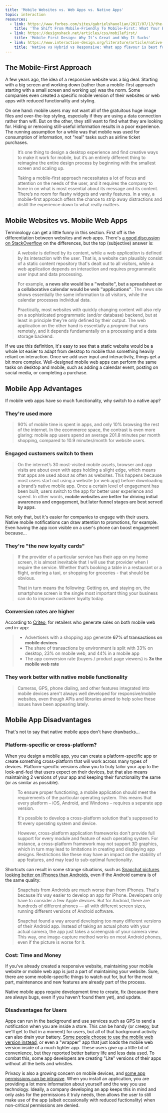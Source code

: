 ```yaml
---
title: 'Mobile Websites vs. Web Apps vs. Native Apps'
topic: interaction
resources:
  - link: https://www.forbes.com/sites/gabrielshaoolian/2017/07/13/the-shift-from-mobile-friendly-to-mobile-first-what-your-brand-should-know/?sh=537de6fa4626
    title: 'The Shift From Mobile-Friendly To Mobile-First: What Your Brand Should Know'
  - link: https://designshack.net/articles/css/mobilefirst/
    title: 'Mobile First Design: Why It’s Great and Why It Sucks'
  - link: https://www.interaction-design.org/literature/article/native-vs-hybrid-vs-responsive-what-app-flavour-is-best-for-you
    title: 'Native vs Hybrid vs Responsive: What app flavour is best for you?'
---
```


## The Mobile-First Approach

A few years ago, the idea of a responsive website was a big deal. Starting with a big screen and working down (rather than a mobile-first approach starting with a small screen and working up) was the norm. Some companies even created a specific mobile version of their websites or web apps with reduced functionality and styling.

On one hand: mobile users may not want all of the gratuitous huge image files and over-the-top styling, especially if they are using a data connection rather than wifi. But on the other, they still want to find what they are looking for. Hiding or removing still-useful information results in a poor experience. The running assumption for a while was that mobile was used for consumption of information, not "real" tasks such as airline ticket purchases.

<Blockquote
  link="https://www.forbes.com/sites/gabrielshaoolian/2017/07/13/the-shift-from-mobile-friendly-to-mobile-first-what-your-brand-should-know/?sh=ea8ece44626e"
  author="Gabriel Shaoolian via Forbes"
  title="The Shift From Mobile-Friendly To Mobile-First: What Your Brand Should Know"
>
  <p>
    It’s one thing to design a desktop experience and find creative ways to make it work for mobile, but it’s an entirely different thing to reimagine the entire design process by beginning with the smallest screen and scaling up.
  </p>
  <p>
    Taking a mobile-first approach necessitates a lot of focus and attention on the needs of the user, and it requires the company to hone in on what is most essential about its message and its content. There’s no room for flashy widgets and vanity features. In a way, a mobile-first approach offers the chance to strip away distractions and distill the experience down to what really matters.
  </p>
</Blockquote>

## Mobile Websites vs. Mobile Web Apps

Terminology can get a little funny in this section. First off is the differentiation between websites and web apps. There's [a good discussion on StackOverflow](https://stackoverflow.com/questions/8694922/whats-the-difference-between-a-web-site-and-a-web-application) on the differences, but the top (subjective) answer is:

<Blockquote
  link="https://stackoverflow.com/questions/8694922/whats-the-difference-between-a-web-site-and-a-web-application"
  author="Kerrek SB via StackOverflow"
  title="What's the difference between a web site and a web application?"
>
  <p>A <em>website</em> is defined by its content, while a web <em>application</em> is defined by its interaction with the user. That is, a website can plausibly consist of a static content repository that's dealt out to all visitors, while a web application depends on interaction and requires programmatic user input and data processing.</p>
  <p>For example, <strong>a news site would be a "website", but a spreadsheet or a collaborative calendar would be web "applications"</strong>. The news site shows essentially the same information to all visitors, while the calendar processes individual data.</p>
  <p>Practically, most websites with quickly changing content will also rely on a sophisticated programmatic (and/or database) backend, but at least in principle they're only defined by their output. The web application on the other hand is essentially a <em>program</em> that runs remotely, and it depends fundamentally on a processing and a data storage backend.</p>
</Blockquote>

If we use this definition, it's easy to see that a static website would be a whole lot easier to adapt from desktop to mobile than something heavily reliant on interaction. Once we add user input and interactivity, things get a bit more complex. Well-designed mobile web apps can perform the same tasks on desktop and mobile, such as adding a calendar event, posting on social media, or completing a purchase.

## Mobile App Advantages

If mobile web apps have so much functionality, why switch to a native app?

### They're used more

<Blockquote
  link="https://jmango360.com/mobile-app-vs-mobile-website-statistics/"
  author="jmango360"
>
  <p>90% of mobile time is spent in apps, and only 10% browsing the rest of the internet. In the ecommerce space, the contrast is even more glaring: mobile app users spend an average 201.8 minutes per month shopping, compared to 10.9 minutes/month for website users.</p>
</Blockquote>

### Engaged customers switch to them

<Blockquote
  link="https://jmango360.com/mobile-app-vs-mobile-website-statistics/"
  author="jmango360"
>
  <p>On the internet’s 30 most-visited mobile assets, browser and app visits are about even with apps holding a slight edge, which means that apps are used about as often as websites. This happens because most users start out using a website (or web app) before downloading a brand’s native mobile app. Once a certain level of engagement has been built, users switch to the app for better user experience and speed. In other words, <strong>mobile websites are better for driving initial awareness and engagement, but later funnel stages are best served by apps</strong>.</p>
</Blockquote>

Not only that, but it's easier for companies to engage with their users. Native mobile notifications can draw attention to promotions, for example. Even having the app icon visible on a user's phone can boost engagement because...

### They're "the new loyalty cards"

<Blockquote
  link="https://www.swrve.com/resources/weblog/why-mobile-apps-are-the-new-loyalty-cards"
  author="Swrve"
  title="Why Mobile Apps Are The New Loyalty Cards"
>
  <p>If the provider of a particular service has their app on my home screen, it is almost inevitable that I will use that provider when I require the service. Whether that’s booking a table in a restaurant or a flight, ordering a taxi, or shopping for groceries - that should be obvious.</p>
  <p>That in turn means the following: Getting on, and staying on, the smartphone screen is the single most important thing your business can do to improve customer loyalty today.</p>
</Blockquote>

### Conversion rates are higher

According to [Criteo](https://www.criteo.com/insights/global-commerce-review-map/), for retailers who generate sales on both mobile web and in-app:

<Blockquote
  link="https://www.criteo.com/insights/global-commerce-review-map/"
  author="Criteo"
  title="Global Commerce Review"
>
  <ul>
    <li>Advertisers with a shopping app generate <strong>67% of transactions on mobile devices</strong></li>
    <li>The share of transactions by environment is split with 33% on desktop, 23% on mobile web, and 44% in a mobile app</li>
    <li>The app conversion rate (buyers / product page viewers) is <strong>3x the mobile web rate</strong></li>
  </ul>
</Blockquote>

### They work better with native mobile functionality

<Blockquote
  link="https://rubygarage.org/blog/mobile-app-vs-mobile-website"
  author="rubygarage"
  title="Pros and Cons of Mobile Websites and Mobile Apps"
>
  <p>Cameras, GPS, phone dialing, and other features integrated into mobile devices aren't always well developed for responsive/mobile websites, even though APIs and libraries aimed to help solve these issues have been appearing lately.</p>
</Blockquote>

## Mobile App Disadvantages

That's not to say that native mobile apps don't have drawbacks...

### Platform-specific or cross-platform?

When you design a mobile app, you can create a platform-specific app or create something cross-platform that will work across many types of devices. Platform-specific versions allow you to truly tailor your app to the look-and-feel that users expect on their devices, but that also means maintaining 2 versions of your app and keeping their functionality the same (or as similar as possible).

<Blockquote
  link="https://rubygarage.org/blog/mobile-app-vs-mobile-website"
  author="rubygarage"
  title="Pros and Cons of Mobile Websites and Mobile Apps"
>
  <p>
    To ensure proper functioning, a mobile application should meet the requirements of the particular operating system. This means that every platform – iOS, Android, and Windows – requires a separate app version.
  </p>
  <p>
    It's possible to develop a cross-platform solution that's supposed to fit every operating system and device.
  </p>
  <p>
    However, cross-platform application frameworks don't provide full support for every module and feature of each operating system. For instance, a cross-platform framework may not support 3D graphics, which in turn may lead to limitations in creating and displaying app designs. Restrictions like these may have an impact on the stability of app features, and may lead to sub-optimal functionality.
  </p>
</Blockquote>

Shortcuts can result in some strange situations, such as [Snapchat pictures looking better on iPhones than Androids](http://www.businessinsider.com/why-snapchat-photos-taken-android-look-terrible-bad-iphone-app-developers-2017-11/), even if the Android camera is of the same quality:

<Blockquote
  link="https://www.businessinsider.com/why-snapchat-photos-taken-android-look-terrible-bad-iphone-app-developers-2017-11"
  author="Business Insider"
  title="The real reason Snapchat photos taken on Android phones look terrible"
>
  <p>
    Snapchats from Androids are much worse than from iPhones. That's because it’s way easier to develop an app for iPhone. Developers only have to consider a few Apple devices. But for Android, there are hundreds of different phones — all with different screen sizes, running different versions of Android software.
  </p>
  <p>
    Snapchat found a way around developing too many different versions of their Android app. Instead of taking an actual photo with your actual camera, the app just takes a screengrab of your camera view. This way, one image-capture method works on most Android phones, even if the picture is worse for it.
  </p>
</Blockquote>

### Cost: Time and Money

If you've already created a responsive website, maintaining your mobile website or mobile web app is just a part of maintaining your website. Sure, there are some mobile-specific things to watch out for, but for the most part, maintenance and new features are already part of the process.

Native mobile apps require development time to create, fix (because there are always bugs, even if you haven't found them yet), and update.

### Disadvantages for Users

Apps can run in the background and use services such as GPS to send a notification when you are inside a store. This can be handy (or creepy, but we'll get to that in a moment) for users, but all of that background activity can also drain your battery. [Some people choose to use the mobile web version instead](https://www.howtogeek.com/239363/forget-the-facebook-app-use-the-mobile-site-for-a-less-annoying-experience/), or even a "wrapper" app that just loads the mobile web version inside of a much lighter app. These users give up a little bit of convenience, but they reported better battery life and less data used. To combat this, some app developers are creating "Lite" versions of their apps without all the bells and whistles.

Privacy is also a growing concern on mobile devices, and [some app permissions can be intrusive](https://www.finjanmobile.com/app-permissions-the-good-the-bad-and-why-you-need-to-pay-attention/). When you install an application, you are providing a lot more information about yourself and the way you use technology. Ideally, a company developing an app keeps this in mind and only asks for the permissions it truly needs, then allows the user to still make use of the app (albeit occasionally with reduced fuctionality) when non-critical permissions are denied.
